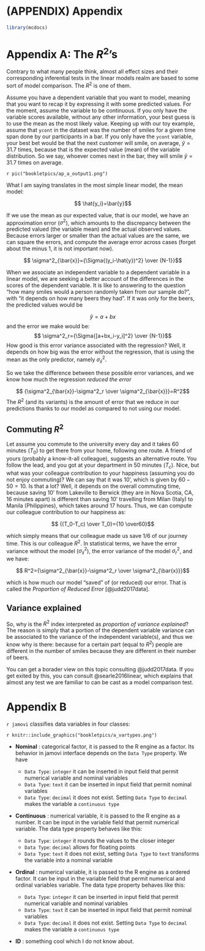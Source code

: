 # (APPENDIX) Appendix {-} 

```r
library(mcdocs)

```

# Appendix A: The $R^2$'s {#appendixa}

Contrary to what many people think, almost all effect sizes and their corresponding inferential tests in the linear models realm are based to some sort of model comparison. The $R^2$ is one of them.

Assume you have a dependent variable that you want to model, meaning that you want to recap it by expressing it with some predicted values. For the moment, assume the variable to be continuous. If you only have the variable scores available, without any other information, your best guess is to use the mean as the most likely value. Keeping up with our toy example, assume that `ycont` in the dataset was the number of smiles for a given time span done by our participants in a bar. If you only have the `ycont` variable, your best bet would be that the next customer will smile, on average, $\hat{y}=31.7$ times, because that is the expected value (mean) of the variable distribution. So we say, whoever comes next in the bar, they will smile $\hat{y}=31.7$ times on average.

`r pic("bookletpics/ap_a_output1.png")`

What I am saying translates in the most simple linear model, the mean model:

$$ \hat{y_i}=\bar{y}$$

If we use the mean as our expected value, that is our model, we have an approximation error ($\sigma^2$), which amounts to the discrepancy between the predicted valued (the variable mean) and the actual observed values. Because errors larger or smaller than the actual values are the same, we can square the errors, and compute the average error across cases (forget about the minus 1, it is not important now).

$$ \sigma^2_{\bar{x}}={\Sigma{(y_i-\hat{y})^2} \over {N-1}}$$

When we associate an independent variable to a dependent variable in a linear model, we are seeking a better account of the differences in the scores of the dependent variable. It is like to answering to the question "how many smiles would a person randomly taken from our sample do?", with "it depends on how many beers they had". If it was only for the beers, the predicted values would be 

$$ \hat{y}=a+bx$$
and the error we make would be:
$$ \sigma^2_r={\Sigma{[a+bx_i-y_i]^2} \over {N-1}}$$
How good is this error variance associated with the regression? Well, it depends on how big was the error without the regression, that is using the mean as the only predictor, namely $\sigma^2_{\bar{x}}$.

So we take the difference between these possible error variances, and we know how much the regression _reduced the error_

$$ {\sigma^2_{\bar{x}}-\sigma^2_r \over \sigma^2_{\bar{x}}}=R^2$$
The $R^2$ (and its variants) is the amount of error that we reduce in our predictions thanks to our model as compared to not using our model.

## Commuting $R^2$

Let assume you commute to the university every day and it takes 60 minutes ($T_0$) to get there from your home, following one route. A friend of yours (probably a know-it-all colleague), suggests an alternative route. You follow the lead, and you got at your department in 50 minutes ($T_c$). Nice, but what was your colleague contribution to your happiness (assuming you do not enjoy commuting)? We can say that it was 10', which is given by $60-50=10$. Is that a lot? Well, it depends on the overall commuting time, because saving 10' from Lakeville to Berwick (they are in Nova Scotia, CA, 16 minutes apart) is different than saving 10' travelling from Milan (Italy) to Manila (Philippines), which takes around 17 hours. Thus, we can compute our colleague contribution to our happiness as: 

$$ {(T_0-T_c) \over T_0}={10 \over60}$$

which simply means that our colleague made us save 1/6 of our journey time. This is our colleague $R^2$. In statistical terms, we have the error variance without the model ($\sigma_{\bar{x}}^2$), the error variance of the model $\sigma_{r}^2$, and we have:

$$ R^2={\sigma^2_{\bar{x}}-\sigma^2_r \over \sigma^2_{\bar{x}}}$$

which is how much our model "saved" of (or reduced) our error. That is called the _Proportion of Reduced Error_ [@judd2017data].

## Variance explained

So, why is the $R^2$ index interpreted as _proportion of variance explained_? The reason is simply that a portion of the dependent variable variance can be associated to the variance of the independent variable(s), and thus we know why is there: because for a certain part (equal to $R^2$) people are different in the number of smiles because they are different in their number of beers.

You can get a borader view on this topic consulting @judd2017data. If you get exited by this, you can consult @searle2016linear, which explains that almost any test we are familiar to can be cast as a model comparison test.


# Appendix B {#appendixb}

`r jamovi` classifies data variables in four classes: 

`r knitr::include_graphics("bookletpics/a_vartypes.png")`

* __Nominal__ : categorical factor, it is passed to the R engine as a factor. Its behavior in jamovi interface depends on the `Data Type` property. We have  

    * `Data Type`: `integer` it can be inserted in input field that permit numerical variable and nominal variables
    * `Data Type`: `text` it can be inserted in input field that permit nominal variables
    * `Data Type`: `decimal` it does not exist. Setting `Data Type` to `decimal` makes the variable a `continuous type`
    
* __Continuous__ : numerical variable, it is passed to the R engine as a number. It can be input in the variable field that permit numerical variable. The data type property behaves like this:

    * `Data Type`: `integer` it rounds the values to the closer integer
    * `Data Type`: `decimal` allows for floating points
    * `Data Type`: `text` it does not exist, setting `Data Type` to `text` transforms the variable into a nominal variable
    
* __Ordinal__ : numerical variable, it is passed to the R engine as a ordered factor. It can be input in the variable field that permit numerical and ordinal variables variable. The data type property behaves like this:

    * `Data Type`: `integer` it can be inserted in input field that permit numerical variable and nominal variables
    * `Data Type`: `text` it can be inserted in input field that permit nominal variables
    * `Data Type`: `decimal` it does not exist. Setting `Data Type` to `decimal` makes the variable a `continuous type`

* __ID__ : something cool which I do not know about.

